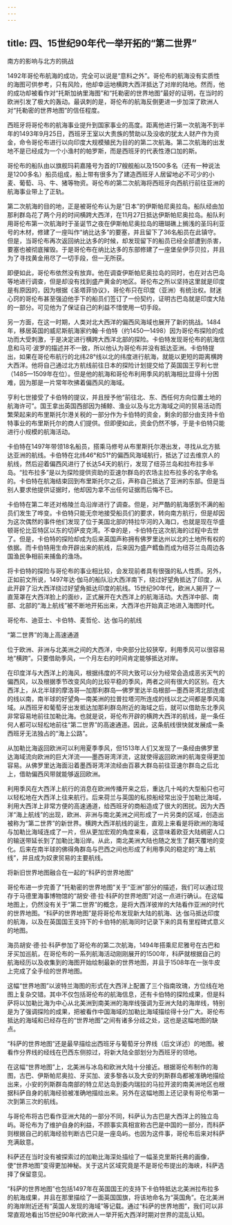 ```yaml
---
---
---
```

title: 四、15世纪90年代一举开拓的“第二世界”
---





南方的影响与北方的挑战


1492年哥伦布航海的成功，完全可以说是“意料之外”。哥伦布的航海没有实质性的海图可供参考，只有风险，他却幸运地横跨大西洋抵达了对岸的陆地。然而，他的成功却被看作对“托斯加纳里海图”和“托勒密的世界地图”最好的证明，在当时的欧洲引发了极大的轰动。最讽刺的是，哥伦布的航海反倒更进一步加深了欧洲人对“托勒密的世界地图”的信任程度。

西班牙将哥伦布的航海事业提升到国家事业的高度。距离他进行第一次航海不到半年的1493年9月25日，西班牙王室以大贵族的赞助以及没收的犹太人财产作为资金，命令哥伦布进行以向印度大规模殖民为目的的第二次航海。第二次航海的出发地不是已经成为一个小渔村的帕罗斯，而是西班牙的代表性港口加的斯。

哥伦布的船队由以旗舰玛莉嘉隆号为首的17艘舰船以及1500多名（还有一种说法是1200多名）船员组成，船上带有很多为了建造西班牙人居留地必不可少的小麦、葡萄、马、牛、猪等物资。哥伦布的第二次航海将西班牙向西航行前往亚洲的航海事业带上了正轨。

第二次航海的目的地，正是被哥伦布认为是“日本”的伊斯帕尼奥拉岛。船队经由加那利群岛花了两个月的时间横跨大西洋，在11月27日抵达伊斯帕尼奥拉岛。船队利用哥伦布第一次航海时于圣诞节之夜在伊斯帕尼奥拉岛的珊瑚礁上搁浅的圣玛利亚号的木材，修建了一座叫作“纳比达多”的要塞，并且留下了36名船员在此镇守。但是，当哥伦布再次返回纳比达多的时候，却发现留下的船员已经全部遭到杀害，要塞也被彻底摧毁。于是哥伦布在纳比达多的东部修建了一座堡垒伊莎贝拉，并且为了寻找黄金用尽了一切手段，但一无所获。

即便如此，哥伦布依然没有放弃。他在调查伊斯帕尼奥拉岛的同时，也在对古巴岛等地进行调查，但是却没有找到盛产黄金的地区。哥伦布之所以坚持这里就是印度是有原因的，因为根据《圣塔菲协议》，哥伦布只在印度（亚洲）有统治权。财迷心窍的哥伦布甚至强迫他手下的船员们签订了一份契约，证明古巴岛就是印度大陆的一部分。可见他为了保证自己的利益不惜使用一切手段。



另一方面，在这一时期，人类对北大西洋的偏西风海域也展开了新的挑战。1484年，移居英国的威尼斯航海家约翰·卡伯特（约1450—1498）因为哥伦布探险的成功而大受刺激，于是决定进行横跨大西洋北部的探险。卡伯特发现哥伦布的航海信息和马可·波罗的描述并不一致，所以他认为哥伦布并没有抵达亚洲。卡伯特提出，如果在哥伦布航行的北纬28°线以北的纬度进行航海，就能以更短的距离横跨大西洋。他将自己通过北方航线前往日本的探险计划提交给了英国国王亨利七世（1485—1509年在位）。但是他的航海和哥伦布利用季风的航海相比显得十分困难，因为那是一片常年吹拂着偏西风的海域。

亨利七世接受了卡伯特的提议，并且授予他“前往北、东、西任何方向位置土地的航海许可”。国王拿出英国西部因为捕鲸、渔业以及与北方海域之间的贸易活动而繁荣起来的布里斯托尔港关税的一部分作为卡伯特的资金，剩余的部分由支持卡伯特事业的布里斯托尔的商人们提供。但即便如此，资金仍然不够，于是卡伯特只能进行小规模的航海活动。

卡伯特在1497年带领18名船员，搭乘马修号从布里斯托尔港出发，寻找从北方抵达亚洲的航线。卡伯特在北纬46°和51°的偏西风海域航行，抵达了过去维京人的航线，然后迎着偏西风进行了长达54天的航行，发现了纽芬兰岛和拉布拉多半岛。“拉布拉多”是以为探险提供资助的亚速尔群岛的农场主拉布拉多的名字命名的。卡伯特在航海结束回到布里斯托尔之后，声称自己抵达了亚洲的东部。但是当别人要求他提供证据时，他却因为拿不出任何证据而后悔不已。

卡伯特在第二年还对格陵兰岛沿岸进行了调查。但是，对严酷的航海感到不满的船员们发生了哗变。卡伯特只能无奈地接受船员们的要求，转向南方航行，但是却因为这次偶然的事件他们发现了位于美国北部的特拉华河的入海口，也就是现在华盛顿哥伦比亚特区以东的切萨皮克湾。不幸的是，卡伯特在这次航海的过程中去世了。但是，卡伯特的探险却成为后来英国声称拥有佛罗里达州以北的土地所有权的依据。而卡伯特用生命开辟出来的航线，后来因为盛产鳕鱼而成为纽芬兰岛周边各国渔民争相前来捕鱼的渔场。

将卡伯特的探险与哥伦布的事业相比较，会发现前者具有很强的私人性质。另外，正如前文所说，1497年达·伽马的船队沿大西洋南下，绕过好望角抵达了印度，从此开辟了沿大西洋绕过好望角抵达印度的航线。15世纪90年代，欧洲人揭开了一直笼罩在大西洋脸上的面纱，正式展开在大西洋上的航海活动。大西洋中部、南部、北部的“海上航线”被不断地开拓出来，大西洋也开始真正地进入海图时代。

哥伦布、迪亚士、卡伯特、麦哲伦、达·伽马的航线





“第二世界”的海上高速通道


位于欧洲、非洲与北美洲之间的大西洋，中央部分比较狭窄，利用季风可以很容易地“横跨”。只要借助季风，一个月左右的时间肯定能够抵达对岸。

在印度洋与大西洋上的海风，根据纬度的不同大致可以分为经常会造成恶劣天气的偏西风，以及根据季节改变风向的比较平稳的季风，两者之间有很大的区别。在大西洋上，从北半球的摩洛哥—加那利群岛—佛罗里达半岛根部—墨西哥湾北部连成的线以南，南半球的好望角—南美洲的拉普拉塔河所连成的线以北之间都是季风海域。从西班牙和葡萄牙出发抵达加那利群岛附近的海域之后，就可以借助东北季风非常容易地前往加勒比海。也就是说，哥伦布开辟的横跨大西洋的航线，是一条任何人都可以轻松地前往“第二世界”的高速通道。因此，这条航线很快就发展成一条西班牙无法独占的“海上公路”。

从加勒比海返回欧洲可以利用夏季季风，但1513年人们又发现了一条经由佛罗里达海域流向欧洲的巨大洋流——墨西哥湾洋流，这就使得返回欧洲的航海变得更加容易。从佛罗里达海面沿着墨西哥湾洋流经由百慕大群岛前往亚速尔群岛之后北上，借助偏西风带就能够返回欧洲。

利用季风在大西洋上航行的消息在欧洲传播开来之后，重达几十吨的大型船只也可以轻松地在大西洋上往来航行。后来荷兰与英国的私掠船经常出没于加勒比海域，利用大西洋上非常方便的高速通道，给西班牙的商船造成了很大的困扰。因为大西洋“海上航线”的出现，欧洲、非洲与南北美洲之间形成了一片另类的区域，创造出被称为“第二世界”的新世界。横跨大西洋航线的诞生，直观上来看是将欧洲的海域与加勒比海域连成了一片，但从更加宏观的角度来看，这意味着欧亚大陆稠密人口的输送带延长到了加勒比海沿岸。从此，南北美洲大陆也随之发生了翻天覆地的变化。后来在南半球的佛得角群岛与巴西之间也形成了利用季风的稳定的“海上航线”，并且成为奴隶贸易的主要航线。





将新旧世界地图融合在一起的“科萨的世界地图”


哥伦布进一步完善了“托勒密的世界地图”关于“亚洲”部分的描述，我们可以通过现存于马德里海事博物馆的“胡安·德·拉·科萨的世界地图”对这一点进行确认。在这幅地图上，仍然没有关于“第二世界”的概念，是将大西洋彼岸的大陆看作亚洲的时代的世界地图。“科萨的世界地图”是将哥伦布发现新大陆的航海、达·伽马抵达印度的航海，以及在英国国王支持下的卡伯特的航海同时记录下来的具有里程碑式意义的地图。

海员胡安·德·拉·科萨参加了哥伦布的第二次航海，1494年搭乘尼尼雅号在古巴和牙买加巡航，在哥伦布的一系列航海活动刚刚展开的1500年，科萨就根据自己的航海经历以及收集到的海图开始绘制最新的世界地图，并且于1508年在一张牛皮上完成了全手绘的世界地图。

这幅“世界地图”以波特兰海图的形式在大西洋上配置了三个指南玫瑰，方位线在地图上复杂交错。其中不仅包括哥伦布的航海信息，还有卡伯特的探险成果，但是科萨将以加勒比海为中心从北美洲到南美洲的海岸线强调为亚洲大陆的海岸线，特别是为了强调探险的成果，把被看作中国海域的加勒比海域描绘得十分广大。哥伦布抵达的海域和已经存在的“世界地图”之间有诸多分歧之处，这也是这幅地图的缺点。

“科萨的世界地图”还是最早描绘出西班牙与葡萄牙分界线（后文详述）的地图。被看作分界线的经线在巴西东侧掠过，将新大陆全部划分为西班牙的领地。

在这幅“世界地图”上，北美洲与冰岛和欧洲大陆十分接近。根据哥伦布制作的海图，古巴、伊斯帕尼奥拉、牙买加、波多黎各以及大安的列斯群岛都被准确地描绘出来，小安的列斯群岛南部的特立尼达岛到委内瑞拉的马拉开波的南美洲地区也根据科萨自身的航海经验被准确地描绘出来。另外在这幅地图上还记录有哥伦布第一次到第三次的航线。

与哥伦布将古巴看作亚洲大陆的一部分不同，科萨认为古巴是大西洋上的独立岛屿。哥伦布为了维护自身的利益，不顾事实真相宣称古巴是中国的一部分，而科萨则根据自己的航海经验判断古巴只是一座岛屿。也因为这件事，哥伦布后来对科萨充满敌意。

科萨还在当时没有被探索过的加勒比海深处描绘了一幅圣克里斯托弗的画像，使“世界地图”变得更加神秘。关于这片区域究竟是不是哥伦布提出的海峡，科萨选择了保留意见。

“科萨的世界地图”也包括1497年在英国国王的支持下卡伯特抵达北美洲拉布拉多的航海成果，并且在那里描绘了一面英国国旗，将该地命名为“英国角”。在北美洲的海岸附近还有“英国人发现的海域”等记载。通过“科萨的世界地图”，我们可以非常直观地看出15世纪90年代欧洲人一举开拓大西洋时期对世界的混乱认知。